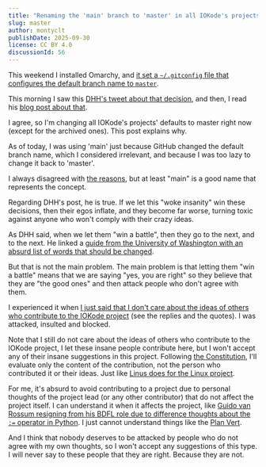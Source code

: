 ```yaml
---
title: "Renaming the 'main' branch to 'master' in all IOKode's projects"
slug: master
author: montyclt
publishDate: 2025-09-30
license: CC BY 4.0
discussionId: 56
---
```

This weekend I installed Omarchy, and
[it set a `~/.gitconfig` file that configures the default branch name to `master`](https://github.com/basecamp/omarchy/blob/master/install/config/git.sh).

This morning I saw this [DHH's tweet about that decision](https://x.com/dhh/status/1972765204208603631), and then,
I read his [blog post about that](https://world.hey.com/dhh/forcing-master-to-main-was-a-good-faith-exploit-b21ee30c).

I agree, so I'm changing all IOKode's projects' defaults to master right now (except for the archived ones).
This post explains why.

As of today, I was using 'main' just because GitHub changed the default branch name, which I considered irrelevant,
and because I was too lazy to change it back to 'master'.

I always disagreed with [the reasons](https://sfconservancy.org/news/2020/jun/23/gitbranchname/), but at least "main"
is a good name that represents the concept.

Regarding DHH's post, he is true. If we let this "woke insanity" win these decisions, then their egos inflate,
and they become far worse, turning toxic against anyone who won't comply with their crazy ideas.

As DHH said, when we let them "win a battle", then they go to the next, and to the next. He linked a [guide from the University
of Washington with an absurd list of words that should be changed](https://it.uw.edu/guides/identity-diversity-inclusion/inclusive-language-guide/).

But that is not the main problem. The main problem is that letting them "win a battle" means that we are
saying "yes, you are right" so they believe that they are "the good ones" and then attack people who don't
agree with them.

I experienced it when [I just said that I don't care about the ideas of others who contribute to the IOKode project](https://x.com/Montyclt/status/1610976079770181632)
(see the replies and the quotes). I was attacked, insulted and blocked.

Note that I still do not care about the ideas of others who contribute to the IOKode project, I let these insane
people contribute here, but I won't accept any of their insane suggestions in this project.
Following [the Constitution](https://iokode.blog/constitution), I'll evaluate only the content of the contribution,
not the person who contributed it or their ideas. Just like [Linus does for the Linux project](https://www.osnews.com/story/21887/linus-microsoft-hatred-is-a-disease/).

For me, it's absurd to avoid contributing to a project due to personal thoughts of the project lead (or any other
contributor) that do not affect the project itself. I can understand it when it affects the project, like [Guido
van Rossum resigning from his BDFL role due to difference thoughts about the `:=` operator in Python](https://lwn.net/Articles/759654/).
I just cannot understand things like the [Plan Vert](https://github.com/Plan-Vert/open-letter).

And I think that nobody deserves to be attacked by people who do not agree with my own thoughts, so I won't
accept any suggestions of this type. I will never say to these people that they are right. Because they are not.